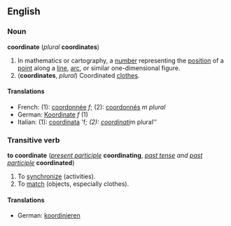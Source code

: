 ==English==
===Noun===
'''coordinate''' (''plural'' '''coordinates''')

#In mathematics or cartography, a [[number]] representing the [[position]] of a [[point]] along a [[line]], [[arc]], or similar one-dimensional figure.
#('''coordinates''', ''plural'') Coordinated [[clothes]].

====Translations====
*French: (1): [[coordonnée]] ''f''; (2): [[coordonnés]] ''m plural''
*German: [[Koordinate]] ''f'' (1)
*Italian: (1): [[coordinata]] 'f''; (2): [[coordinati]] ''m plural''

===Transitive verb===
'''to coordinate''' (''[[present participle]]'' '''coordinating''', ''[[past tense]] and [[past participle]]'' '''coordinated''')

#To [[synchronize]] (activities).
#To [[match]] (objects, especially clothes).

====Translations====
*German: [[koordinieren]]